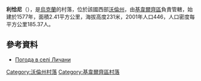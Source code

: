 {{coord|50|39|44|N|25|48|57|E|scale:30000|display=title}}

'''利恰尼'''（{{lang-uk|Личани}}），是[[烏克蘭|烏克蘭]]的村落，位於該國西部[[沃倫州|沃倫州]]，由[[基韋爾齊區|基韋爾齊區]]負責管轄，始建於1577年，面積2.41平方公里，海拔高度231米，2001年人口446，人口密度每平方公里185.37人。

==參考資料==
* [http://weather.in.ua/ua/volynskaja/13519 Погода в селі Личани]{{Wayback|url=http://weather.in.ua/ua/volynskaja/13519 |date=20111219102401 }}

[[Category:沃倫州村落|Category:沃倫州村落]]
[[Category:基韋爾齊區村落|Category:基韋爾齊區村落]]


{{Volyn-geo-stub}}